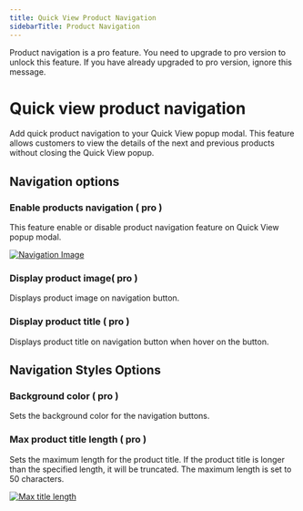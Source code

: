 ```yaml
---
title: Quick View Product Navigation
sidebarTitle: Product Navigation
---
```



<GoPro title="Requires pro" link="https://addonify.com/product/addonify-quick-view-for-woocommerce/#pricing">
	<div className="block relative">
		<p className="block text-base text-blue-800 dark:text-white">
			Product navigation is a pro feature. You need to upgrade to pro version to unlock this feature. If you have already upgraded to pro version, ignore this message.
		</p>
	</div>
</GoPro>

# Quick view product navigation

Add quick product navigation to your Quick View popup modal. This feature allows customers to view the details of the next and previous products without closing the Quick View popup.

## Navigation options


### Enable products navigation ( pro )

This feature enable or disable product navigation feature on Quick View popup modal.

[![Navigation Image](/products/quick-view/navigation-image.png)](/products/quick-view/navigation-image.png)


### Display product image( pro )

Displays product image on navigation button.


### Display product title ( pro )

Displays product title on navigation button when hover on the button.

## Navigation Styles Options


### Background color ( pro )

Sets the background color for the navigation buttons.



### Max product title length ( pro )

Sets the maximum length for the product title. If the product title is longer than the specified length, it will be truncated. The maximum length is set to 50 characters.

[![Max title length](/products/quick-view/max-title-length.png)](/products/quick-view/max-title-length.png.png)


